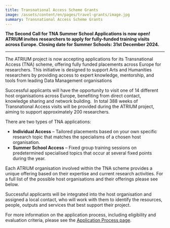 ```yaml
---
title: Transnational Access Scheme Grants
image: /assets/content/en/pages/travel-grants/image.jpg
summary: Transnational Access Scheme Grants
---
```

**The Second Call for TNA Summer School Applications is now open! ATRIUM invites researchers to apply for fully-funded training visits across Europe. Closing date for Summer Schools: 31st December 2024.**

---

The ATRIUM project is now accepting applications for its Transnational Access (TNA) scheme, offering fully funded placements across Europe for researchers. This initiative is designed to support Arts and Humanities researchers by providing access to expert knowledge, mentorship, and tools from leading Data Management organisations

Successful applicants will have the opportunity to visit one of 14 different host organisations across Europe, benefiting from direct contact, knowledge sharing and network building.  In total 388 weeks of Transnational Access visits will be provided during the ATRIUM project, aiming to support approximately 200 researchers.

There are two types of TNA applications:

* **Individual Access** – Tailored placements based on your own specific research topic that matches the specialisms of a chosen host organisation.
* **Summer School Access** – Fixed group training sessions on predetermined specialised topics that occur at several fixed points during the year.

<Grid variant="two-columns">
  <GridItem>
    <LinkButton label="More about Individual Access" href="https://atrium-research.eu/tna-individual-access" />
  </GridItem>

  <GridItem>
    <LinkButton label="More about Summer Schools" href="https://atrium-research.eu/tna-summer-schools" />
  </GridItem>
</Grid>

Each ATRIUM organisation involved within the TNA scheme provides a unique offering based on their expertise and current research activities. For a full list of the possible host organisations and their offerings please see below.

Successful applicants will be integrated into the host organisation and assigned a local contact, who will work with them to identify the resources, people, outputs and services that best support their project.

For more information on the application process, including eligibility and evaluation criteria, please see the [Application Process page](https://atrium-research.eu/tna-application-process/).

<LinkButton label="Apply Now" href="/tna-application-process/" />
